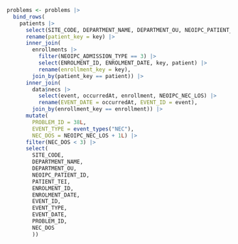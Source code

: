 ```r
problems <- problems |>
  bind_rows(
    patients |>
      select(SITE_CODE, DEPARTMENT_NAME, DEPARTMENT_OU, NEOIPC_PATIENT_ID, PATIENT_TEI, key) |>
      rename(patient_key = key) |>
      inner_join(
        enrollments |>
          filter(NEOIPC_ADMISSION_TYPE == 3) |>
          select(ENROLMENT_ID, ENROLMENT_DATE, key, patient) |>
          rename(enrollment_key = key),
        join_by(patient_key == patient)) |>
      inner_join(
        data$necs |>
          select(event, occurredAt, enrollment, NEOIPC_NEC_LOS) |>
          rename(EVENT_DATE = occurredAt, EVENT_ID = event),
        join_by(enrollment_key == enrollment)) |>
      mutate(
        PROBLEM_ID = 38L,
        EVENT_TYPE = event_types("NEC"),
        NEC_DOS = NEOIPC_NEC_LOS + 1L) |>
      filter(NEC_DOS < 3) |>
      select(
        SITE_CODE,
        DEPARTMENT_NAME,
        DEPARTMENT_OU,
        NEOIPC_PATIENT_ID,
        PATIENT_TEI,
        ENROLMENT_ID,
        ENROLMENT_DATE,
        EVENT_ID,
        EVENT_TYPE,
        EVENT_DATE,
        PROBLEM_ID,
        NEC_DOS
        ))
```
